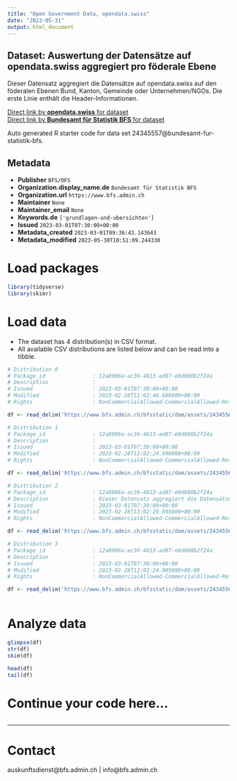 ```yaml
---
title: "Open Government Data, opendata.swiss"
date: "2023-05-31"
output: html_document
---
```


## Dataset: Auswertung der Datensätze auf opendata.swiss aggregiert pro föderale Ebene

Dieser Datensatz aggregiert die Datensätze auf opendata.swiss auf den föderalen Ebenen Bund, Kanton, Gemeinde oder Unternehmen/NGOs. Die erste Linie enthält die Header-Informationen.

[Direct link by **opendata.swiss** for dataset](https://opendata.swiss/de/dataset/auswertung-der-datensatze-auf-opendata-swiss-aggregiert-pro-foderale-ebene)<br>
[Direct link by **Bundesamt für Statistik BFS** for dataset](https://www.bfs.admin.ch/asset/de/ts-d-00.02-OGD-04)

Auto generated R starter code for data set 24345557@bundesamt-fur-statistik-bfs.

## Metadata

- **Publisher** `BFS/OFS`
- **Organization.display_name.de** `Bundesamt für Statistik BFS`
- **Organization.url** `https://www.bfs.admin.ch`
- **Maintainer** `None`
- **Maintainer_email** `None`
- **Keywords.de** `['grundlagen-und-ubersichten']`
- **Issued** `2023-03-01T07:30:00+00:00`
- **Metadata_created** `2023-03-01T09:36:43.143643`
- **Metadata_modified** `2023-05-30T10:51:09.244330`


# Load packages

```r

library(tidyverse)
library(skimr)

```

# Load data

-   The dataset has 4 distribution(s) in CSV format.
-   All available CSV distributions are listed below and can be read into a tibble.

```r

# Distribution 0
# Package_id               : 12a8906a-ac36-4813-ad87-e0db00b2f24a
# Description              : 
# Issued                   : 2023-03-01T07:30:00+00:00
# Modified                 : 2023-02-28T12:02:46.886000+00:00
# Rights                   : NonCommercialAllowed-CommercialAllowed-ReferenceNotRequired

df <- read_delim('https://www.bfs.admin.ch/bfsstatic/dam/assets/24345568/master')

# Distribution 1
# Package_id               : 12a8906a-ac36-4813-ad87-e0db00b2f24a
# Description              : 
# Issued                   : 2023-03-01T07:30:00+00:00
# Modified                 : 2023-02-28T12:02:24.996000+00:00
# Rights                   : NonCommercialAllowed-CommercialAllowed-ReferenceNotRequired

df <- read_delim('https://www.bfs.admin.ch/bfsstatic/dam/assets/24345566/master')

# Distribution 2
# Package_id               : 12a8906a-ac36-4813-ad87-e0db00b2f24a
# Description              : Dieser Datensatz aggregiert die Datensätze auf opendata.swiss auf den föderalen Ebenen Bund, Kanton, Gemeinde oder Unternehmen/NGOs. Die erste Linie enthält die Header-Informationen.
# Issued                   : 2023-03-01T07:30:00+00:00
# Modified                 : 2023-02-28T12:02:29.095000+00:00
# Rights                   : NonCommercialAllowed-CommercialAllowed-ReferenceNotRequired

df <- read_delim('https://www.bfs.admin.ch/bfsstatic/dam/assets/24345562/master')

# Distribution 3
# Package_id               : 12a8906a-ac36-4813-ad87-e0db00b2f24a
# Description              : 
# Issued                   : 2023-03-01T07:30:00+00:00
# Modified                 : 2023-02-28T12:02:24.985000+00:00
# Rights                   : NonCommercialAllowed-CommercialAllowed-ReferenceNotRequired

df <- read_delim('https://www.bfs.admin.ch/bfsstatic/dam/assets/24345564/master')



```

# Analyze data

```r

glimpse(df)
str(df)
skim(df)

head(df)
tail(df)

```

# Continue your code here...

```r

```

------------------------------------------------------------------------

# Contact

auskunftsdienst@bfs.admin.ch | info@bfs.admin.ch
